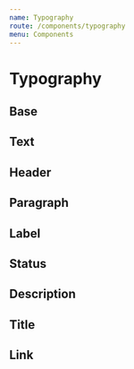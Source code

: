 ```yaml
---
name: Typography
route: /components/typography
menu: Components
---
```


# Typography

## Base

## Text

## Header

## Paragraph

## Label

## Status

## Description

## Title

## Link
